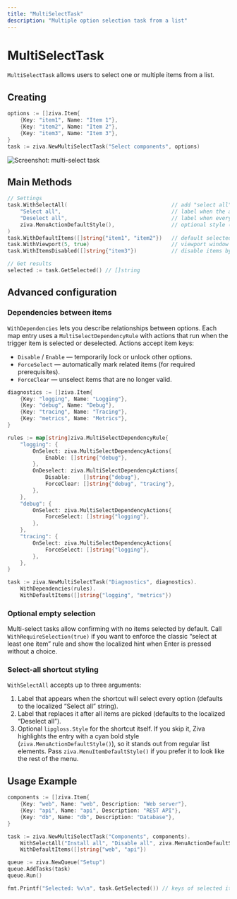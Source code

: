 ```yaml
---
title: "MultiSelectTask"
description: "Multiple option selection task from a list"
---
```


# MultiSelectTask

`MultiSelectTask` allows users to select one or multiple items from a list.

## Creating

```go
options := []ziva.Item{
    {Key: "item1", Name: "Item 1"},
    {Key: "item2", Name: "Item 2"},
    {Key: "item3", Name: "Item 3"},
}
task := ziva.NewMultiSelectTask("Select components", options)
```

![Screenshot: multi-select task](/images/pic_3.png)

## Main Methods

```go
// Settings
task.WithSelectAll(                                 // add "select all" option with custom texts and style
    "Select all",                                   // label when the action enables everything
    "Deselect all",                                 // label when everything is already selected
    ziva.MenuActionDefaultStyle(),                  // optional style (defaults to highlighted cyan)
)
task.WithDefaultItems([]string{"item1", "item2"})   // default selected keys
task.WithViewport(5, true)                          // viewport window
task.WithItemsDisabled([]string{"item3"})           // disable items by key

// Get results
selected := task.GetSelected() // []string
```

## Advanced configuration

### Dependencies between items

`WithDependencies` lets you describe relationships between options. Each map entry uses a `MultiSelectDependencyRule` with actions that run when the trigger item is selected or deselected. Actions accept item keys:

- `Disable` / `Enable` — temporarily lock or unlock other options.
- `ForceSelect` — automatically mark related items (for required prerequisites).
- `ForceClear` — unselect items that are no longer valid.

```go
diagnostics := []ziva.Item{
    {Key: "logging", Name: "Logging"},
    {Key: "debug", Name: "Debug"},
    {Key: "tracing", Name: "Tracing"},
    {Key: "metrics", Name: "Metrics"},
}

rules := map[string]ziva.MultiSelectDependencyRule{
    "logging": {
        OnSelect: ziva.MultiSelectDependencyActions{
            Enable: []string{"debug"},
        },
        OnDeselect: ziva.MultiSelectDependencyActions{
            Disable:    []string{"debug"},
            ForceClear: []string{"debug", "tracing"},
        },
    },
    "debug": {
        OnSelect: ziva.MultiSelectDependencyActions{
            ForceSelect: []string{"logging"},
        },
    },
    "tracing": {
        OnSelect: ziva.MultiSelectDependencyActions{
            ForceSelect: []string{"logging"},
        },
    },
}

task := ziva.NewMultiSelectTask("Diagnostics", diagnostics).
    WithDependencies(rules).
    WithDefaultItems([]string{"logging", "metrics"})
```

### Optional empty selection

Multi-select tasks allow confirming with no items selected by default. Call `WithRequireSelection(true)` if you want to enforce the classic “select at least one item” rule and show the localized hint when Enter is pressed without a choice.

### Select-all shortcut styling

`WithSelectAll` accepts up to three arguments:

1. Label that appears when the shortcut will select every option (defaults to the localized “Select all” string).
2. Label that replaces it after all items are picked (defaults to the localized “Deselect all”).
3. Optional `lipgloss.Style` for the shortcut itself. If you skip it, Ziva highlights the entry with a cyan bold style (`ziva.MenuActionDefaultStyle()`), so it stands out from regular list elements. Pass `ziva.MenuItemDefaultStyle()` if you prefer it to look like the rest of the menu.

## Usage Example

```go
components := []ziva.Item{
    {Key: "web", Name: "web", Description: "Web server"},
    {Key: "api", Name: "api", Description: "REST API"},
    {Key: "db", Name: "db", Description: "Database"},
}

task := ziva.NewMultiSelectTask("Components", components).
    WithSelectAll("Install all", "Disable all", ziva.MenuActionDefaultStyle()).
    WithDefaultItems([]string{"web", "api"})

queue := ziva.NewQueue("Setup")
queue.AddTasks(task)
queue.Run()

fmt.Printf("Selected: %v\n", task.GetSelected()) // keys of selected items
```
